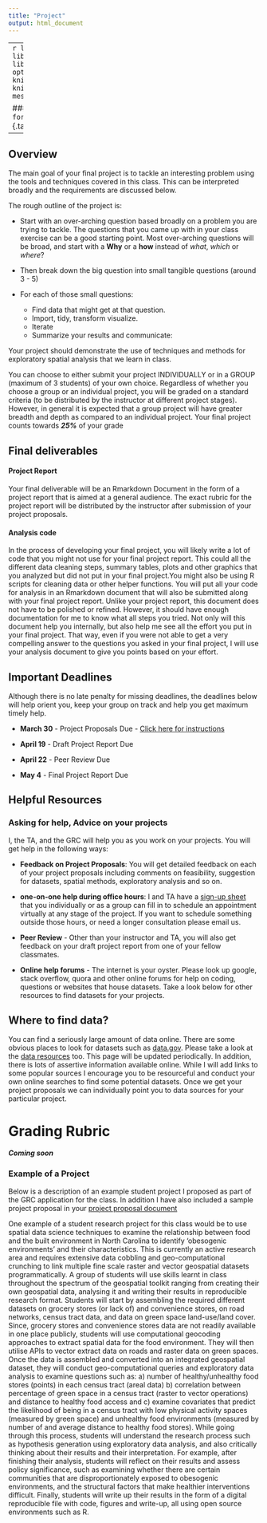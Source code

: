 ```yaml
---
title: "Project"
output: html_document
---
```

---
```r
library(tidyverse); library(kableExtra);library(stringr); library(pander)
library(lubridate)
options(knitr.table.format = "html", knitr.kable.NA = '') 
knitr::opts_chunk$set(echo=FALSE, message=FALSE, warning=FALSE) 
```

### Last Updated: `r format(Sys.time(), "%a %b %d %X")` {.tabset .tabset-fade .tabset-pills}

---


## **Overview**

The main goal of your final project is to tackle an interesting problem using the tools and techniques covered in this class. This can be interpreted broadly and the requirements are discussed below. 

The rough outline of the project is: 

- Start with an over-arching question based broadly on a problem you are trying to tackle. The questions that you came up with in your class exercise can be a good starting point. Most over-arching questions will be broad, and start with a **Why** or  a **how** instead of *what*, *which* or *where*?

- Then break down the big question into small tangible questions (around 3 - 5)

- For each of those small questions:

  - Find data that might get at that question. 
  - Import, tidy, transform visualize. 
  - Iterate
  - Summarize your results and communicate:

Your project should demonstrate the use of techniques and methods for exploratory spatial analysis that we learn in class.

You can choose to either submit your project INDIVIDUALLY or in a GROUP (maximum of 3 students) of your own choice. Regardless of whether you choose a group or an individual project, you will be graded on a standard criteria (to be distributed by the instructor at different project stages). However, in general it is expected that a group project will have greater breadth and depth as compared to an individual project. Your final project counts towards ***25%*** of your grade

## **Final deliverables**

#### **Project Report** 

Your final deliverable will be an Rmarkdown Document in the form of a project report that is aimed at a general audience. The exact rubric for the project report will be distributed by the instructor after submission of your project proposals.

#### **Analysis code**

 In the process of developing your final project, you will likely write a lot of code that you might not use for your final project report. This could all the different data cleaning steps, summary tables, plots and other graphics that you analyzed but did not put in your final project.You might also be using R scripts for cleaning data or other helper functions. You will put all your code for analysis in an Rmarkdown document that will also be submitted along with your final project report. Unlike your project report, this document does not have to be polished or refined. However, it should have enough documentation for me to know what all steps you tried. Not only will this document help you internally, but also help me see all the effort you put in your final project. That way, even if you were not able to get a very compelling answer to the questions you asked in your final project, I will use your analysis document to give you points based on your effort.

## **Important Deadlines**

Although there is no late penalty for missing deadlines, the deadlines below will help orient you, keep your group on track and help you get maximum timely help.

- **March 30** - Project Proposals Due - [Click here for instructions](final_project/project_proposal.pdf){target="_blank"}

- **April 19** - Draft Project Report Due

- **April 22** - Peer Review Due

- **May 4** - Final Project Report Due

## **Helpful Resources**

### **Asking for help, Advice on your projects**

I, the TA, and the GRC will help you as you work on your projects. You will get help in the following ways:

- **Feedback on Project Proposals**: You will get detailed feedback on each of your project proposals including comments on feasibility, suggestion for datasets, spatial methods, exploratory analysis and so on.

- **one-on-one help during office hours**: I and TA have a [sign-up sheet](https://docs.google.com/spreadsheets/d/1nICT2k-BMOJwfCB9ufyiJesJ7cbwPErWAMVoUMy0hs0/edit?usp=sharing) that you individually or as a group can fill in to schedule an appointment virtually at any stage of the project. If you want to schedule something outside those hours, or need a longer consultation please email us.

- **Peer Review** - Other than your instructor and TA, you will also get feedback on your draft project report from one of your fellow classmates.

- **Online help forums** - The internet is your oyster. Please look up google, stack overflow, quora and other online forums for help on coding, questions or websites that house datasets. Take a look below for other resources to find datasets for your projects.

## **Where to find data?**

You can find a seriously large amount of data online. There are some obvious places to look for datasets such as [data.gov](data.gov). Please take a look at the [data resources](https://geog215-spds.rbind.io/data_resources.html) too. This page will be updated periodically. In addition, there is lots of assertive information available online. While I will add links to some popular sources I encourage you to be resourceful and conduct your own online searches to find some potential datasets. Once we get your project proposals we can individually point you to data sources for your particular project.

# **Grading Rubric**

***Coming soon***

### **Example of a Project**

Below is a description of an example student project I proposed as part of the GRC application for the class. In addition I have also included a sample project proposal in your [project proposal document](final_project/project_proposal.pdf){target="_blank"}

One example of a student research project for this class would be to use spatial data science techniques to examine the relationship between food and the built environment in North Carolina to identify ‘obesogenic environments’ and their characteristics. This is currently an active research area and requires extensive data cobbling and geo-computational crunching to link multiple fine scale raster and vector geospatial datasets programmatically. A group of students will use skills learnt in class throughout the spectrum of the geospatial toolkit ranging from creating their own geospatial data, analysing it and writing their results in reproducible research format. Students will start by assembling the required different datasets on grocery stores (or lack of) and convenience stores, on road networks, census tract data, and data on green space land-use/land cover. Since, grocery stores and convenience stores data are not readily available in one place publicly, students will use computational geocoding approaches to extract spatial data for the food environment. They will then utilise APIs to vector extract data on roads and raster data on green spaces. Once the data is assembled and converted into an integrated geospatial dataset, they will conduct geo-computational queries and exploratory data analysis to examine questions such as: a) number of healthy/unhealthy food stores (points)  in each census tract (areal data) b) correlation between percentage of green space in a census tract (raster to vector operations) and distance to healthy food access and c) examine covariates that predict the likelihood of being in a census tract with low physical activity spaces (measured by green space) and unhealthy food environments (measured by number of and average distance to healthy food stores). While going through this process, students will understand the research process such as hypothesis generation using exploratory data analysis, and also critically thinking about their results and their interpretation. For example, after finishing their analysis, students will reflect on their results and assess policy significance, such as examining whether there are certain communities that are disproportionately exposed to obesogenic environments, and the structural factors that make healthier interventions difficult. Finally, students will write up their results in the form of a digital reproducible file with code, figures and write-up, all using open source environments such as R.



